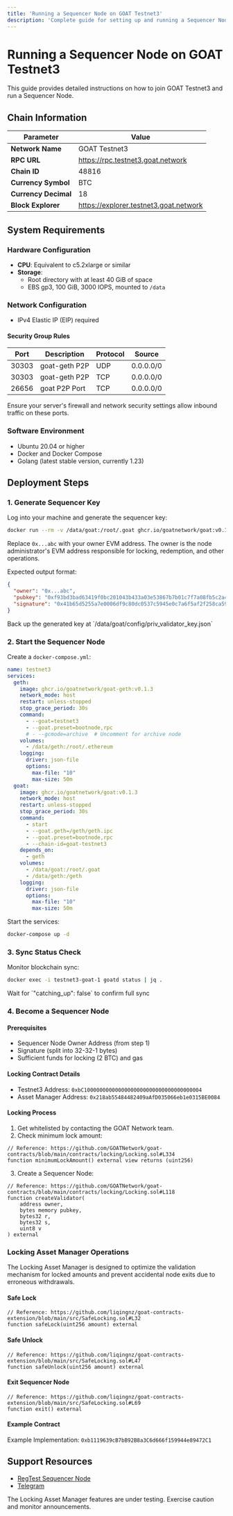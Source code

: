 ```yaml
---
title: 'Running a Sequencer Node on GOAT Testnet3'
description: 'Complete guide for setting up and running a Sequencer Node (2 BTC stake) on GOAT Testnet3'
---
```



# Running a Sequencer Node on GOAT Testnet3

This guide provides detailed instructions on how to join GOAT Testnet3 and run a Sequencer Node.

## Chain Information

| Parameter         | Value                                       |
| ----------------- | ------------------------------------------- |
| **Network Name**  | GOAT Testnet3                               |
| **RPC URL**       | https://rpc.testnet3.goat.network           |
| **Chain ID**      | 48816                                       |
| **Currency Symbol** | BTC                                        |
| **Currency Decimal** | 18                                         |
| **Block Explorer**  | https://explorer.testnet3.goat.network      |

## System Requirements

### Hardware Configuration

- **CPU**: Equivalent to c5.2xlarge or similar
- **Storage**:
  - Root directory with at least 40 GiB of space
  - EBS gp3, 100 GiB, 3000 IOPS, mounted to `/data`

### Network Configuration

- IPv4 Elastic IP (EIP) required

#### Security Group Rules

| Port  | Description        | Protocol | Source    |
| ----- | ------------------ | -------- | --------- |
| 30303 | goat-geth P2P      | UDP      | 0.0.0.0/0 |
| 30303 | goat-geth P2P      | TCP      | 0.0.0.0/0 |
| 26656 | goat P2P Port      | TCP      | 0.0.0.0/0 |

<Callout type="info">
  Ensure your server's firewall and network security settings allow inbound traffic on these ports.
</Callout>

### Software Environment

- Ubuntu 20.04 or higher
- Docker and Docker Compose
- Golang (latest stable version, currently 1.23)

## Deployment Steps

### 1. Generate Sequencer Key

Log into your machine and generate the sequencer key:

```bash
docker run --rm -v /data/goat:/root/.goat ghcr.io/goatnetwork/goat:v0.1.3 modgen locking sign --owner 0x...abc --eth-chain-id 48816
```

Replace `0x...abc` with your owner EVM address. The owner is the node administrator's EVM address responsible for locking, redemption, and other operations.

Expected output format:
```json
{
  "owner": "0x...abc",
  "pubkey": "0xf93bd3bad63419f0bc201043b433a03e53867b7b01c7f7a08fb5c2a4e14ce89bd6303df7e5bca824c5c6526aa748f4eef20d9879de26bfda0b00414cb6b76ff8",
  "signature": "0x41b65d5255a7e0006df9c80dc0537c5945e0c7a6f5af2f258ca5969f665f16654449d79355ec2f00d847c4949024216d979057808ccd3dfaf3d8b5d6aa51b1d100"
}
```

<Callout type="warning">
  Back up the generated key at `/data/goat/config/priv_validator_key.json`
</Callout>

### 2. Start the Sequencer Node

Create a `docker-compose.yml`:

```yaml
name: testnet3
services:
  geth:
    image: ghcr.io/goatnetwork/goat-geth:v0.1.3
    network_mode: host
    restart: unless-stopped
    stop_grace_period: 30s
    command:
      - --goat=testnet3
      - --goat.preset=bootnode,rpc
      # - --gcmode=archive  # Uncomment for archive node
    volumes:
      - /data/geth:/root/.ethereum
    logging:
      driver: json-file
      options:
        max-file: "10"
        max-size: 50m
  goat:
    image: ghcr.io/goatnetwork/goat:v0.1.3
    network_mode: host
    restart: unless-stopped
    stop_grace_period: 30s
    command:
      - start
      - --goat.geth=/geth/geth.ipc
      - --goat.preset=bootnode,rpc
      - --chain-id=goat-testnet3
    depends_on:
      - geth
    volumes:
      - /data/goat:/root/.goat
      - /data/geth:/geth
    logging:
      driver: json-file
      options:
        max-file: "10"
        max-size: 50m
```

Start the services:
```bash
docker-compose up -d
```

### 3. Sync Status Check

Monitor blockchain sync:
```bash
docker exec -i testnet3-goat-1 goatd status | jq .
```

<Callout type="info">
  Wait for `"catching_up": false` to confirm full sync
</Callout>

### 4. Become a Sequencer Node

#### Prerequisites
- Sequencer Node Owner Address (from step 1)
- Signature (split into 32-32-1 bytes)
- Sufficient funds for locking (2 BTC) and gas

#### Locking Contract Details
- Testnet3 Address: `0xbC10000000000000000000000000000000000004`
- Asset Manager Address: `0x218ab55484482409aAfD035066eb1e0315BE0084`

#### Locking Process

1. Get whitelisted by contacting the GOAT Network team.
2. Check minimum lock amount:
```solidity
// Reference: https://github.com/GOATNetwork/goat-contracts/blob/main/contracts/locking/Locking.sol#L334
function minimumLockAmount() external view returns (uint256)
```

3. Create a Sequencer Node:
```solidity
// Reference: https://github.com/GOATNetwork/goat-contracts/blob/main/contracts/locking/Locking.sol#L118
function createValidator(
    address owner,
    bytes memory pubkey,
    bytes32 r,
    bytes32 s,
    uint8 v
) external
```

### Locking Asset Manager Operations

<Callout type="info">
  The Locking Asset Manager is designed to optimize the validation mechanism for locked amounts and prevent accidental node exits due to erroneous withdrawals.
</Callout>

#### Safe Lock
```solidity
// Reference: https://github.com/liqingnz/goat-contracts-extension/blob/main/src/SafeLocking.sol#L32
function safeLock(uint256 amount) external
```

#### Safe Unlock
```solidity
// Reference: https://github.com/liqingnz/goat-contracts-extension/blob/main/src/SafeLocking.sol#L47
function safeUnlock(uint256 amount) external
```

#### Exit Sequencer Node
```solidity
// Reference: https://github.com/liqingnz/goat-contracts-extension/blob/main/src/SafeLocking.sol#L69
function exit() external
```

#### Example Contract
Example Implementation: `0xb1119639cB7bB92B8a3C6d666f159944e89472C1`

## Support Resources

- [RegTest Sequencer Node](https://github.com/GOATNetwork/goat-regtest)
- [Telegram](https://t.me/+5JwHzveSo4IxMGY5)

<Callout type="warning">
  The Locking Asset Manager features are under testing. Exercise caution and monitor announcements.
</Callout>

